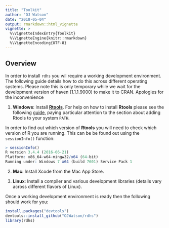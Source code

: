 ```yaml
---
title: "Toolkit"
author: "OJ Watson"
date: "2018-05-04"
output: rmarkdown::html_vignette
vignette: >
  %\VignetteIndexEntry{Toolkit}
  %\VignetteEngine{knitr::rmarkdown}
  %\VignetteEncoding{UTF-8}
---
```

## Overview

In order to install `rdhs` you wil require a working development environment. The following guide details how to do this across different operating systems. Please note this is only temporary while we wait for the development version of haven (1.1.1.9000) to make it to CRAN. 
Apologies for the inconvenience

1. **Windows**: Install **[Rtools](https://cran.r-project.org/bin/windows/Rtools/)**. For help on how to install **Rtools** please see the following [guide](https://github.com/stan-dev/rstan/wiki/Install-Rtools-for-Windows), paying particular attention to the section about adding Rtools to your system `PATH`. 

In order to find out which version of **Rtools** you will need to check which version of R you are running. This can be be found out using the `sessionInfo()` function:

``` r 
> sessionInfo()
R version 3.4.4 (2016-06-21)
Platform: x86_64-w64-mingw32/x64 (64-bit)
Running under: Windows 7 x64 (build 7601) Service Pack 1
```

2. **Mac**: Install Xcode from the Mac App Store.

3. **Linux**: Install a compiler and various development libraries (details vary across different flavors of Linux).

Once a working development environment is ready then the following should work for you:

```r
install.packages("devtools")
devtools::install_github("OJWatson/rdhs")
library(rdhs)
```

